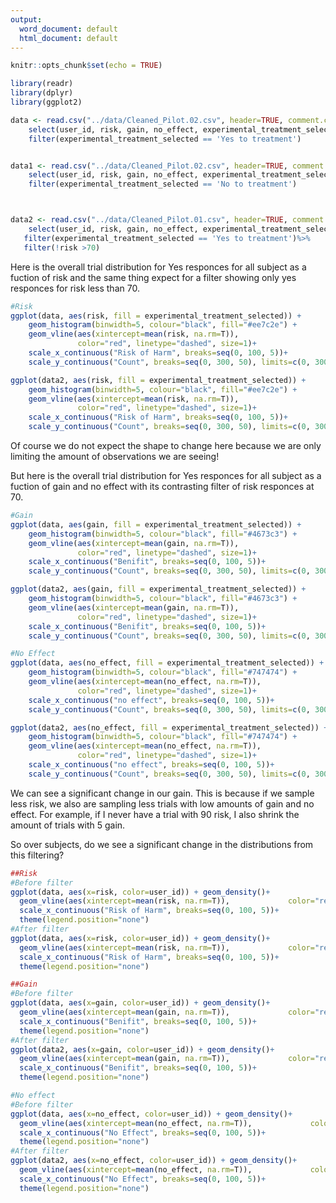 ```yaml
---
output:
  word_document: default
  html_document: default
---
```


```r
knitr::opts_chunk$set(echo = TRUE)
```

```r
library(readr)
library(dplyr)
library(ggplot2)
```

```r
data <- read.csv("../data/Cleaned_Pilot.02.csv", header=TRUE, comment.char="#", stringsAsFactors=TRUE) %>%
    select(user_id, risk, gain, no_effect, experimental_treatment_selected, trial_index) %>%
    filter(experimental_treatment_selected == 'Yes to treatment')


data1 <- read.csv("../data/Cleaned_Pilot.02.csv", header=TRUE, comment.char="#", stringsAsFactors=TRUE) %>%
    select(user_id, risk, gain, no_effect, experimental_treatment_selected, trial_index) %>%
    filter(experimental_treatment_selected == 'No to treatment')



data2 <- read.csv("../data/Cleaned_Pilot.01.csv", header=TRUE, comment.char="#", stringsAsFactors=TRUE) %>%
    select(user_id, risk, gain, no_effect, experimental_treatment_selected, trial_index) %>%
   filter(experimental_treatment_selected == 'Yes to treatment')%>%
   filter(!risk >70)
```

Here is the overall trial distribution for Yes responces for all subject as a fuction of risk and the same thing expect for a filter showing only yes responces for risk less than 70.
```r
#Risk
ggplot(data, aes(risk, fill = experimental_treatment_selected)) +
    geom_histogram(binwidth=5, colour="black", fill="#ee7c2e") + 
    geom_vline(aes(xintercept=mean(risk, na.rm=T)),
               color="red", linetype="dashed", size=1)+
    scale_x_continuous("Risk of Harm", breaks=seq(0, 100, 5))+
    scale_y_continuous("Count", breaks=seq(0, 300, 50), limits=c(0, 300))

ggplot(data2, aes(risk, fill = experimental_treatment_selected)) +
    geom_histogram(binwidth=5, colour="black", fill="#ee7c2e") + 
    geom_vline(aes(xintercept=mean(risk, na.rm=T)),
               color="red", linetype="dashed", size=1)+
    scale_x_continuous("Risk of Harm", breaks=seq(0, 100, 5))+
    scale_y_continuous("Count", breaks=seq(0, 300, 50), limits=c(0, 300))

```

Of course we do not expect the shape to change here because we are only limiting the amount of observations we are seeing! 


But here is the overall trial distribution for Yes responces for all subject as a fuction of gain and no effect with its contrasting filter of risk responces at 70. 

```r
#Gain
ggplot(data, aes(gain, fill = experimental_treatment_selected)) +
    geom_histogram(binwidth=5, colour="black", fill="#4673c3") + 
    geom_vline(aes(xintercept=mean(gain, na.rm=T)),
               color="red", linetype="dashed", size=1)+
    scale_x_continuous("Benifit", breaks=seq(0, 100, 5))+
    scale_y_continuous("Count", breaks=seq(0, 300, 50), limits=c(0, 300))

ggplot(data2, aes(gain, fill = experimental_treatment_selected)) +
    geom_histogram(binwidth=5, colour="black", fill="#4673c3") + 
    geom_vline(aes(xintercept=mean(gain, na.rm=T)),
               color="red", linetype="dashed", size=1)+
    scale_x_continuous("Benifit", breaks=seq(0, 100, 5))+
    scale_y_continuous("Count", breaks=seq(0, 300, 50), limits=c(0, 300))
```


```r
#No Effect
ggplot(data, aes(no_effect, fill = experimental_treatment_selected)) +   
    geom_histogram(binwidth=5, colour="black", fill="#747474") + 
    geom_vline(aes(xintercept=mean(no_effect, na.rm=T)),
               color="red", linetype="dashed", size=1)+
    scale_x_continuous("no effect", breaks=seq(0, 100, 5))+
    scale_y_continuous("Count", breaks=seq(0, 300, 50), limits=c(0, 300))

ggplot(data2, aes(no_effect, fill = experimental_treatment_selected)) + 
    geom_histogram(binwidth=5, colour="black", fill="#747474") + 
    geom_vline(aes(xintercept=mean(no_effect, na.rm=T)),
               color="red", linetype="dashed", size=1)+
    scale_x_continuous("no effect", breaks=seq(0, 100, 5))+
    scale_y_continuous("Count", breaks=seq(0, 300, 50), limits=c(0, 300))
```
We can see a significant change in our gain. This is because if we sample less risk, we also are sampling less trials with low amounts of gain and no effect. For example, if I never have a trial with 90 risk, I also shrink the amount of trials with 5 gain. 

So over subjects, do we see a significant change in the distributions from this filtering?


```r
##Risk
#Before filter
ggplot(data, aes(x=risk, color=user_id)) + geom_density()+
  geom_vline(aes(xintercept=mean(risk, na.rm=T)),             color="red", linetype="dashed", size=1)+
  scale_x_continuous("Risk of Harm", breaks=seq(0, 100, 5))+
  theme(legend.position="none")
#After filter
ggplot(data, aes(x=risk, color=user_id)) + geom_density()+
  geom_vline(aes(xintercept=mean(risk, na.rm=T)),             color="red", linetype="dashed", size=1)+
  scale_x_continuous("Risk of Harm", breaks=seq(0, 100, 5))+
  theme(legend.position="none")
```

```r
##Gain 
#Before filter
ggplot(data, aes(x=gain, color=user_id)) + geom_density()+
  geom_vline(aes(xintercept=mean(gain, na.rm=T)),             color="red", linetype="dashed", size=1)+
  scale_x_continuous("Benifit", breaks=seq(0, 100, 5))+
  theme(legend.position="none")
#After filter
ggplot(data2, aes(x=gain, color=user_id)) + geom_density()+
  geom_vline(aes(xintercept=mean(gain, na.rm=T)),             color="red", linetype="dashed", size=1)+
  scale_x_continuous("Benifit", breaks=seq(0, 100, 5))+
  theme(legend.position="none")
```

```r
#No effect
#Before filter
ggplot(data, aes(x=no_effect, color=user_id)) + geom_density()+
  geom_vline(aes(xintercept=mean(no_effect, na.rm=T)),             color="red", linetype="dashed", size=1)+
  scale_x_continuous("No Effect", breaks=seq(0, 100, 5))+
  theme(legend.position="none")
#After filter
ggplot(data2, aes(x=no_effect, color=user_id)) + geom_density()+
  geom_vline(aes(xintercept=mean(no_effect, na.rm=T)),             color="red", linetype="dashed", size=1)+
  scale_x_continuous("No Effect", breaks=seq(0, 100, 5))+
  theme(legend.position="none")
```


